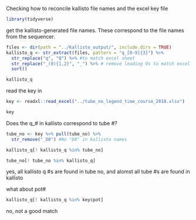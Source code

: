 Checking how to reconcile kallisto file names and the excel key file

```r
library(tidyverse)
```

get the kallisto-generated file names.  These correspond to the file names from the sequencer.

```r
files <- dir(path = "../Kallisto_output/", include.dirs = TRUE)
kallisto_q <- str_extract(files, pattern = "q_[0-9]{3}") %>% 
  str_replace("q", "Q") %>% #to match excel sheet
  str_replace("_(0){1,2}", "_") %>% # remove leading 0s to match excel sheet
  sort()

kallisto_q
```

read the key in
```r
key <- readxl::read_excel("../tube_no_legend_time_course_2018.xlsx")

key
```

Does the q_# in kallisto correspond to tube #?
```r
tube_no <- key %>% pull(tube_no) %>% 
  str_remove("_D8") #No "D8" in kallisto names

kallisto_q[! kallisto_q %in% tube_no]

tube_no[! tube_no %in% kallisto_q]
```
yes, all kallisto q #s are found in tube no, and alomst all tube #s are found in kallisto

what about pot#
```r
kallisto_q[! kallisto_q %in% key$pot]
```
no, not a good match

